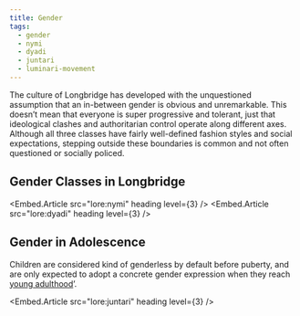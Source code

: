 ```yaml
---
title: Gender
tags:
  - gender
  - nymi
  - dyadi
  - juntari
  - luminari-movement
---
```

The culture of Longbridge has developed with the unquestioned assumption that
an in-between gender is obvious and unremarkable. This doesn’t mean that
everyone is super progressive and tolerant, just that ideological clashes and
authoritarian control operate along different axes. Although all three
classes have fairly well-defined fashion styles and social expectations,
stepping outside these boundaries is common and not often questioned or
socially policed.

## Gender Classes in Longbridge

<Embed.Article src="lore:nymi"  heading level={3} />
<Embed.Article src="lore:dyadi" heading level={3} />

## Gender in Adolescence

Children are considered kind of genderless by default before puberty, and are
only expected to adopt a concrete gender expression when they reach [young
adulthood](lore:juntari)’.

<Embed.Article src="lore:juntari" heading  level={3} />
